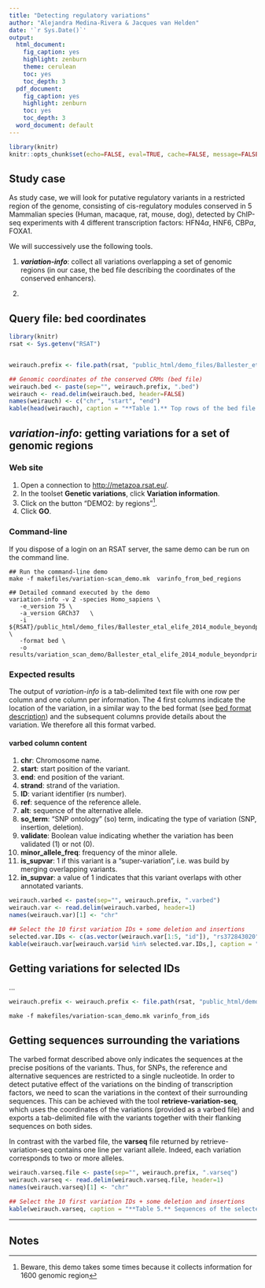 ```yaml
---
title: "Detecting regulatory variations"
author: "Alejandra Medina-Rivera & Jacques van Helden"
date: '`r Sys.Date()`'
output:
  html_document:
    fig_caption: yes
    highlight: zenburn
    theme: cerulean
    toc: yes
    toc_depth: 3
  pdf_document:
    fig_caption: yes
    highlight: zenburn
    toc: yes
    toc_depth: 3
  word_document: default
---
```




```r
library(knitr)
knitr::opts_chunk$set(echo=FALSE, eval=TRUE, cache=FALSE, message=FALSE, warning=FALSE, comment = "")
```


## Study case

As study case, we will look for putative regulatory variants in a restricted region of the genome, consisting of cis-regulatory modules conserved in 5 Mammalian species (Human, macaque, rat, mouse, dog), detected by ChIP-seq experiments with 4 different transcription  factors: HFN4$\alpha$, HNF6, CBP$\alpha$, FOXA1. 

We will successively use the following tools. 


1. ***variation-info***: collect all variations overlapping a set of genomic regions (in our case, the bed file describing the coordinates of the conserved enhancers).

2. 

## Query file: bed coordinates


```r
library(knitr)
rsat <- Sys.getenv("RSAT")


weirauch.prefix <- file.path(rsat, "public_html/demo_files/Ballester_etal_elife_2014_module_beyondprimates_conserved_hg18_lift_to_hg19")

## Genomic coordinates of the conserved CRMs (bed file)
weirauch.bed <- paste(sep="", weirauch.prefix, ".bed")
weirauch <- read.delim(weirauch.bed, header=FALSE)
names(weirauch) <- c("chr", "start", "end")
kable(head(weirauch), caption = "**Table 1.** Top rows of the bed file describing the genomic coordinates of the conserved CMRs, which is used as input to select variations of interest.")

```




## ***variation-info***: getting variations for a set of genomic regions


### Web site

1. Open a connection to <http://metazoa.rsat.eu/>.
2. In the toolset **Genetic variations**, click **Variation information**. 
3. Click on the button "DEMO2: by regions"^[Beware, this demo takes some times because it collects information for 1600 genomic region].
4. Click **GO**.

### Command-line

If you dispose of a login on an RSAT server, the same demo can be run on the command line. 

```
## Run the command-line demo
make -f makefiles/variation-scan_demo.mk  varinfo_from_bed_regions

## Detailed command executed by the demo
variation-info -v 2 -species Homo_sapiens \
   -e_version 75 \
   -a_version GRCh37   \
   -i ${RSAT}/public_html/demo_files/Ballester_etal_elife_2014_module_beyondprimates_conserved_hg18_lift_to_hg19.bed \
   -format bed \
   -o results/variation_scan_demo/Ballester_etal_elife_2014_module_beyondprimates_conserved_hg18_lift_to_hg19.varbed

```

### Expected results


The output of *variation-info* is a tab-delimited text file with one row per column and one column per information. The 4 first columns indicate the location of the variation, in a similar way to the bed format (see [bed format description](https://genome.ucsc.edu/FAQ/FAQformat.html#format1)) and the subsequent columns provide details about the variation. We therefore all this format varbed. 

#### varbed column content


1. **chr**: Chromosome name.
2. **start**: start position of the variant.
3. **end**: end position of the variant.
4. **strand**: strand of the variation.
5. **ID**: variant identifier (rs number).
6. **ref**: sequence of the reference allele.
7. **alt**: sequence of the alternative allele.
8. **so_term**: "SNP ontology" (so) term, indicating the type of variation (SNP, insertion, deletion).
9. **validate**: Boolean value indicating whether the variation has been validated (1) or not (0). 
10. **minor_allele_freq**: frequency of the minor allele.
11. **is_supvar**: 1 if this variant is a "super-variation", i.e. was build by merging overlapping variants.
12. **in_supvar**: a value of 1 indicates that this variant overlaps with other annotated variants.


```r
weirauch.varbed <- paste(sep="", weirauch.prefix, ".varbed")
weirauch.var <- read.delim(weirauch.varbed, header=1)
names(weirauch.var)[1] <- "chr"

## Select the 10 first variation IDs + some deletion and insertions
selected.var.IDs <- c(as.vector(weirauch.var[1:5, "id"]), "rs372843020", "rs145604727")
kable(weirauch.var[weirauch.var$id %in% selected.var.IDs,], caption = "**Table 2.** Variations overlapping with the conserved CMRs. ", row.names = FALSE)

```


## Getting variations for selected IDs

...

```r
weirauch.prefix <- weirauch.prefix <- file.path(rsat, "public_html/demo_files/variation_demo_set_MWeirauch_cell_2014_15SNPs")
```


```
make -f makefiles/variation-scan_demo.mk varinfo_from_ids

```

## Getting sequences surrounding the variations

The varbed format described above only indicates the sequences at the precise positions of the variants. Thus, for SNPs, the reference and alternative sequences are restricted to a single nucleotide. In order to detect putative effect of the variations on the binding of transcription factors, we need to scan the variations in the context of their surrounding sequences. This can be achieved with the tool **retrieve-variation-seq**, which uses the coordinates of the variations (provided as a varbed file) and exports a tab-delimited file with the variants together with their flanking sequences on both sides. 

In contrast with the varbed file, the **varseq** file returned by retrieve-variation-seq contains one line per variant allele. Indeed, each variation corresponds to two or more alleles. 


```r
weirauch.varseq.file <- paste(sep="", weirauch.prefix, ".varseq")
weirauch.varseq <- read.delim(weirauch.varseq.file, header=1)
names(weirauch.varseq)[1] <- "chr"

## Select the 10 first variation IDs + some deletion and insertions
kable(weirauch.varseq, caption = "**Table 5.** Sequences of the selected variants with their flanking sequences over 30bp. ", row.names = FALSE)
```

* * * * * * *

## Notes
